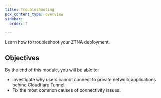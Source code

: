 ```yaml
---
title: Troubleshooting
pcx_content_type: overview
sidebar:
  order: 7

---
```


Learn how to troubleshoot your ZTNA deployment.

## Objectives

By the end of this module, you will be able to:

* Investigate why users cannot connect to private network applications behind Cloudflare Tunnel.
* Fix the most common causes of connectivity issues.

